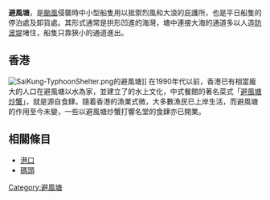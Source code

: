 
'''避風塘'''，是[[颱風|颱風]]侵襲時中小型船隻用以抵禦烈風和大浪的庇護所，也是平日船隻的停泊處及卸貨處。其形式通常是拱形凹進的海灣，塘中連接大海的通道多以人造[[防波堤|防波堤]]堵住，船隻只靠狹小的通道進出。

==香港==
[[File:SaiKung-TyphoonShelter.png|thumb]]的避風塘]]
{{main|香港避風塘}}
在1990年代以前，香港已有相當龐大的人口在避風塘以水為家，並建立了的水上文化，中式餐館的著名菜式「[[避風塘炒蟹|避風塘炒蟹]]」，就是源自食肆。隨着香港的漁業式微，大多數漁民已上岸生活，而避風塘的作用至今未變，一些以避風塘炒蟹打響名堂的食肆亦已開業。

==相關條目==
*[[港口|港口]]
*[[碼頭|碼頭]]

{{geo-term-stub}}

[[Category:避風塘|Category:避風塘]]